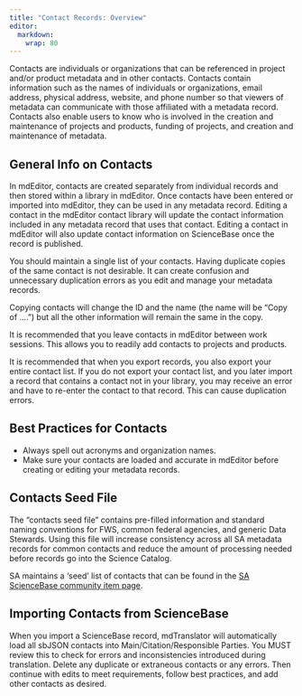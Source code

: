 ```yaml
---
title: "Contact Records: Overview"
editor: 
  markdown: 
    wrap: 80
---
```


Contacts are individuals or organizations that can be referenced in project
and/or product metadata and in other contacts. Contacts contain information such
as the names of individuals or organizations, email address, physical address,
website, and phone number so that viewers of metadata can communicate with those
affiliated with a metadata record. Contacts also enable users to know who is
involved in the creation and maintenance of projects and products, funding of
projects, and creation and maintenance of metadata.

## General Info on Contacts

In mdEditor, contacts are created separately from individual records and then
stored within a library in mdEditor. Once contacts have been entered or imported
into mdEditor, they can be used in any metadata record. Editing a contact in the
mdEditor contact library will update the contact information included in any
metadata record that uses that contact. Editing a contact in mdEditor will also
update contact information on ScienceBase once the record is published.

::: {.callout-caution}
You should maintain a single list of your contacts.
Having duplicate copies of the same contact is not desirable. It can create
confusion and unnecessary duplication errors as you edit and manage your
metadata records.
:::

Copying contacts will change the ID and the name (the name will be “Copy of ….”)
but all the other information will remain the same in the copy.

It is recommended that you leave contacts in mdEditor between work sessions.
This allows you to readily add contacts to projects and products.

::: {.callout-info}
It is recommended that when you export records, you also
export your entire contact list. If you do not export your contact list, and you
later import a record that contains a contact not in your library, you may
receive an error and have to re-enter the contact to that record. This can cause
duplication errors. 
:::

## Best Practices for Contacts

-   Always spell out acronyms and organization names.
-   Make sure your contacts are loaded and accurate in mdEditor before creating
    or editing your metadata records.

## Contacts Seed File

The "contacts seed file" contains pre-filled information and standard naming
conventions for FWS, common federal agencies, and generic Data Stewards. Using
this file will increase consistency across all SA metadata records for common
contacts and reduce the amount of processing needed before records go into the
Science Catalog.

SA maintains a 'seed' list of contacts that can be found in the
[SA ScienceBase community item page](https://www.sciencebase.gov/catalog/item/5b4e1c3fe4b06a6dd17df2d3).

## Importing Contacts from ScienceBase

When you import a ScienceBase record, mdTranslator will automatically load all
sbJSON contacts into Main/Citation/Responsible Parties. You MUST review this to
check for errors and inconsistencies introduced during translation. Delete any
duplicate or extraneous contacts or any errors. Then continue with edits to meet
requirements, follow best practices, and add other contacts as desired.
